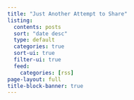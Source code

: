 ```yaml
---
title: "Just Another Attempt to Share"
listing:
  contents: posts
  sort: "date desc"
  type: default
  categories: true
  sort-ui: true
  filter-ui: true
  feed:
    categories: [rss]
page-layout: full
title-block-banner: true
---
```




